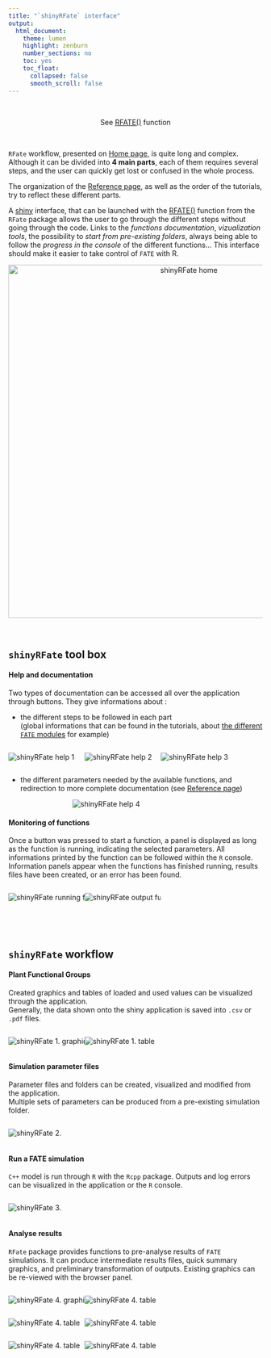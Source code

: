 ```yaml
---
title: "`shinyRFate` interface"
output:
  html_document:
    theme: lumen
    highlight: zenburn
    number_sections: no
    toc: yes
    toc_float:
      collapsed: false
      smooth_scroll: false
---
```


<link rel="stylesheet" href="https://use.fontawesome.com/releases/v5.0.13/css/all.css" integrity="sha384-DNOHZ68U8hZfKXOrtjWvjxusGo9WQnrNx2sqG0tfsghAvtVlRW3tvkXWZh58N9jp" crossorigin="anonymous">

<style>
.zoom p {
width:250px;
margin-left: auto;
margin-right: auto;
}
.zoom p:hover {
width:900px;
position: relative;
z-index: 10;
}
.column {
  float: left;
  width: 30%;
}
/* Clear floats after the columns */
.row:after {
  content: "";
  display: table;
  clear: both;
}
</style>


<br/>

<div style = "text-align:center;">See [RFATE()](../reference/RFATE.html) function</div>

<br/>


`RFate` workflow, presented on [Home page](../index.html), is quite long and complex. Although it can be divided into **4 main parts**, each of them requires several steps, and the user can quickly get lost or confused in the whole process.

The organization of the [Reference page](../reference/index.html), as well as the order of the tutorials, try to reflect these different parts.

A [shiny](https://shiny.rstudio.com/) interface, that can be launched with the [RFATE()](../reference/RFATE.html) function from the `RFate` package allows the user to go through the different steps without going through the code. Links to the *functions documentation*, *vizualization tools*, the possibility to *start from pre-existing folders*, always being able to follow the *progress in the console* of the different functions... This interface should make it easier to take control of `FATE` with R.

<div style="text-align:center;">
<img src="pictures/SHINY_RFate_1.png" alt="shinyRFate home" style="width:700px;"></img>
</div>


<br/>


## <i class="fas fa-tools"></i> `shinyRFate` tool box

#### <i class="fas fa-question-circle"></i> Help and documentation

Two types of documentation can be accessed all over the application through <i class="fas fa-question-circle"></i> buttons. They give informations about :

  - the different steps to be followed in each part  
  (global informations that can be found in the tutorials, about [the different `FATE` modules](fate_tutorial_3_MODULES.html) for example)

<div class="row">
  <div class="column">
  <div class="zoom">
  <p><img src="pictures/SHINY_RFate_2.png" alt="shinyRFate help 1"></img></p>
  </div>
  </div>
  <div class="column">
  <div class="zoom">
  <p><img src="pictures/SHINY_RFate_3.png" alt="shinyRFate help 2"></img></p>
  </div>
  </div>
  <div class="column">
  <div class="zoom">
  <p><img src="pictures/SHINY_RFate_10.png" alt="shinyRFate help 3"></img></p>
  </div>
  </div>
</div> 

  - the different parameters needed by the available functions, and redirection to more complete documentation (see [Reference page](../reference/index.html))

<div class="zoom">
<p><img src="pictures/SHINY_RFate_8.png" alt="shinyRFate help 4"></img></p>
</div>

#### <i class="fas fa-hourglass-half"></i> Monitoring of functions

Once a button was pressed to start a function, a panel is displayed as long as the function is running, indicating the selected parameters. All informations printed by the function can be followed within the `R` console. Information panels appear when the functions has finished running, results files have been created, or an error has been found.

<div class="row">
  <div class="column">
  <div class="zoom">
  <p><img src="pictures/SHINY_RFate_4.png" alt="shinyRFate running function"></img></p>
  </div>
  </div>
  <div class="column">
  <div class="zoom">
  <p><img src="pictures/SHINY_RFate_6.png" alt="shinyRFate output function"></img></p>
  </div>
  </div>
</div> 

<br/><br/>


## <i class="fas fa-shoe-prints"></i> `shinyRFate` workflow

#### <i class="fa fa-object-group"></i> Plant Functional Groups

Created graphics and tables of loaded and used values can be visualized through the application.  
Generally, the data shown onto the shiny application is saved into `.csv` or `.pdf` files.

<div class="row">
  <div class="column">
  <div class="zoom">
  <p><img src="pictures/SHINY_RFate_5.png" alt="shinyRFate 1. graphic"></img></p>
  </div>
  </div>
  <div class="column">
  <div class="zoom">
  <p><img src="pictures/SHINY_RFate_7.png" alt="shinyRFate 1. table"></img></p>
  </div>
  </div>
</div> 

#### <i class="fa fa-copy"></i> Simulation parameter files

Parameter files and folders can be created, visualized and modified from the application.  
Multiple sets of parameters can be produced from a pre-existing simulation folder.

<div class="row">
  <div class="column">
  <div class="zoom">
  <p><img src="pictures/SHINY_RFate_11.png" alt="shinyRFate 2."></img></p>
  </div>
  </div>
</div> 

#### <i class="fa fa-cogs"></i> Run a FATE simulation

`C++` model is run through `R` with the `Rcpp` package.
Outputs and log errors can be visualized in the application or the `R` console.

<div class="row">
  <div class="column">
  <div class="zoom">
  <p><img src="pictures/SHINY_RFate_12.png" alt="shinyRFate 3."></img></p>
  </div>
  </div>
</div> 

#### <i class="fa fa fa-chart-bar"></i> Analyse results

`RFate` package provides functions to pre-analyse results of `FATE` simulations. 
It can produce intermediate results files, quick summary graphics, and preliminary transformation of outputs. Existing graphics can be re-viewed with the browser panel.

<div class="row">
  <div class="column">
  <div class="zoom">
  <p><img src="pictures/SHINY_RFate_9.png" alt="shinyRFate 4. graphic"></img></p>
  </div>
  </div>
  <div class="column">
  <div class="zoom">
  <p><img src="pictures/SHINY_RFate_13.png" alt="shinyRFate 4. table"></img></p>
  </div>
  </div>
</div>
<div class="row">
  <div class="column">
  <div class="zoom">
  <p><img src="pictures/SHINY_RFate_16.png" alt="shinyRFate 4. table"></img></p>
  </div>
  </div>
  <div class="column">
  <div class="zoom">
  <p><img src="pictures/SHINY_RFate_17.png" alt="shinyRFate 4. table"></img></p>
  </div>
  </div>
</div> 

<div class="row">
  <div class="column">
  <div class="zoom">
  <p><img src="pictures/SHINY_RFate_14.png" alt="shinyRFate 4. table"></img></p>
  </div>
  </div>
  <div class="column">
  <div class="zoom">
  <p><img src="pictures/SHINY_RFate_15.png" alt="shinyRFate 4. table"></img></p>
  </div>
  </div>
</div>
